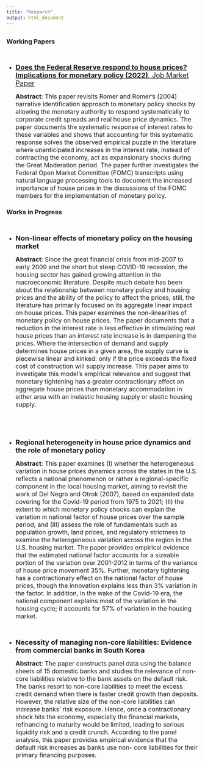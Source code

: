 ```yaml
---
title: "Research"
output: html_document
---
```


## {.tabset}

### Working Papers

<br />

- <a href="JMP.pdf#" class="download" title="Download JMP as PDF"> <font size="4"> **Does the Federal Reserve respond to house prices? Implications for monetary policy (2022)**, Job Market Paper  </font> </a> <br />

    <font size="3"> **Abstract**: This paper revisits Romer and Romer's (2004) narrative identification approach to monetary policy shocks by allowing the monetary authority to respond systematically to corporate credit spreads and real house price dynamics. The paper documents the systematic response of interest rates to these variables and shows that accounting for this systematic response solves the observed empirical puzzle in the literature where unanticipated increases in the interest rate, instead of contracting the economy, act as expansionary shocks during the Great Moderation period. The paper further investigates the Federal Open Market Committee (FOMC) transcripts using natural language processing tools to document the increased importance of house prices in the discussions of the FOMC members for the implementation of monetary policy. </font> <br />

### Works in Progress

<br />

- <a> <font size="4"> **Non-linear effects of monetary policy on the housing market** </font> </a> <br />

    <font size="3"> **Abstract**: Since the great financial crisis from mid-2007 to early 2009 and the short but steep COVID-19 recession, the housing sector has gained growing attention in the macroeconomic literature. Despite much debate has been about the relationship between monetary policy and housing prices and the ability of the policy to affect the prices; still, the literature has primarily focused on its aggregate linear impact on house prices. This paper examines the non-linearities of monetary policy on house prices. The paper documents that a reduction in the interest rate is less effective in stimulating real house prices than an interest rate increase is in dampening the prices. Where the intersection of demand and supply determines house prices in a given area, the supply curve is piecewise linear and kinked: only if the price exceeds the fixed cost of construction will supply increase. This paper aims to investigate this model's empirical relevance and suggest that monetary tightening has a greater contractionary effect on aggregate house prices than monetary accommodation in either area with an inelastic housing supply or elastic housing supply.

 </font> <br /> <br /> <br />

- <a> <font size="4"> **Regional heterogeneity in house price dynamics and the role of monetary policy**  </font> </a> <br />

    <font size="3"> **Abstract**: This paper examines (I) whether the heterogeneous variation in house prices dynamics across the states in the U.S. reflects a national phenomenon or rather a regional-specific component in the local housing market, aiming to revisit the work of Del Negro and Otrok (2007), based on expanded data covering for the Covid-19 period from 1975 to 2021; (II) the extent to which monetary policy shocks can explain the variation in national factor of house prices over the sample period; and (III) assess the role of fundamentals such as population growth, land prices, and regulatory strictness to examine the heterogeneous variation across the region in the U.S. housing market. The paper provides empirical evidence that the estimated national factor accounts for a sizeable portion of the variation over 2001-2012 in terms of the variance of house price movement 35%. Further, monetary tightening has a contractionary effect on the national factor of house prices, though the innovation explains less than 3% variation in the factor. In addition, in the wake of the Covid-19 era, the national component explains most of the variation in the housing cycle; it accounts for 57% of variation in the housing market.
 </font> <br /> <br /> <br />

- <a> <font size="4"> **Necessity of managing non-core liabilities: Evidence from commercial banks in South Korea** </font> </a> <br />

    <font size="3"> **Abstract**: The paper constructs panel data using the balance sheets of 15 domestic banks and studies the relevance of non-core liabilities relative to the bank assets on the default risk. The banks resort to non-core liabilities to meet the excess credit demand when there is faster credit growth than deposits. However, the relative size of the non-core liabilities can increase banks’ risk exposure. Hence, once a contractionary shock hits the economy, especially the financial markets, refinancing to maturity would be limited, leading to serious liquidity risk and a credit crunch. According to the panel analysis, this paper provides empirical evidence that the default risk increases as banks use non- core liabilities for their primary financing purposes.
 </font> <br />
